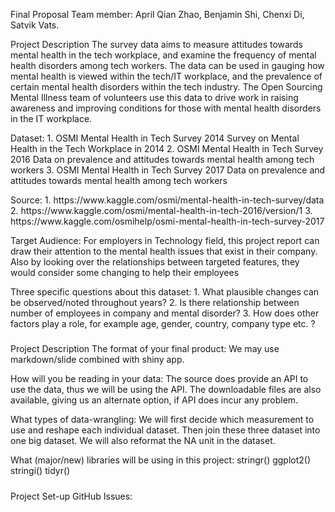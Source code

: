 Final Proposal
Team member: April Qian Zhao, Benjamin Shi, Chenxi Di, Satvik Vats.


Project Description
The survey data aims to measure attitudes towards mental health in the tech workplace, and examine the frequency of mental health disorders among tech workers. The data can be used in gauging how mental health is viewed within the tech/IT workplace, and the prevalence of certain mental health disorders within the tech industry. The Open Sourcing Mental Illness team of volunteers use this data to drive work in raising awareness and improving conditions for those with mental health disorders in the IT workplace.

Dataset: 1. OSMI Mental Health in Tech Survey 2014
            Survey on Mental Health in the Tech Workplace in 2014
         2. OSMI Mental Health in Tech Survey 2016
            Data on prevalence and attitudes towards mental health among tech workers
         3. OSMI Mental Health in Tech Survey 2017
            Data on prevalence and attitudes towards mental health among tech workers

Source: 1. https://www.kaggle.com/osmi/mental-health-in-tech-survey/data
        2. https://www.kaggle.com/osmi/mental-health-in-tech-2016/version/1
        3. https://www.kaggle.com/osmihelp/osmi-mental-health-in-tech-survey-2017

Target Audience:
For employers in Technology field, this project report can draw their attention to the mental health issues that exist in their company. Also by looking over the relationships between targeted features, they would consider some changing to help their employees

Three specific questions about this dataset:
1. What plausible changes can be observed/noted throughout years?
2. Is there relationship between number of employees in company and mental disorder?
3. How does other factors play a role, for example age, gender, country, company type etc. ?

#####
Project Description
The format of your final product:
We may use markdown/slide combined with shiny app.

How will you be reading in your data:
The source does provide an API to use the data, thus we will be using the API. The downloadable files are also available, giving
us an alternate option, if API does incur any problem.  

What types of data-wrangling:
We will first decide which measurement to use and reshape each individual dataset. Then join these three dataset into one big dataset. We will also reformat the NA unit in the dataset.

What (major/new) libraries will be using in this project:
stringr()
ggplot2()
stringi()
tidyr()

#####
Project Set-up
GitHub Issues:

